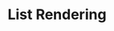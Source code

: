 ---
id: "q_vue_easy_006"
questionType: "MULTIPLE_CHOICE"
title: "List Rendering"
description: "Which directive is used to render a list?"
difficulty: "EASY"
category: "Vue"
options:
  - "v-list"
  - "v-repeat"
  - "v-for"
  - "v-each"
correctAnswer: 2
---